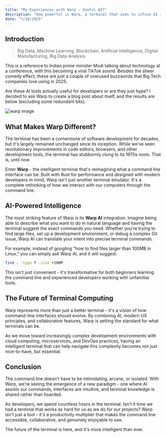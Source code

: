 ```yaml
---
title: "My Experiences with Warp - Useful AI?"
description: "How powerful is Warp, a terminal that aims to infuse AI into the terminal? To find out, Warp will attempt to create a blog post about itself."
date: "7/18/2025"
---
```


## Introduction

> Big Data, Machine Learning, Blockchain, Artificial Intelligence, Digital Manufacturing, Big Data Analysis.

This is a reference to Indian prime minister Modi talking about technology at a conference, with this becoming a viral TikTok sound. Besides the sheer comedy effect, these are just a couple of overused buzzwords that Big Tech companies love using in 2025.

Are these AI tools actually useful for developers or are they just hype? I decided to ask Warp to create a blog post about itself, and the results are below (excluding some redundant bits).

![warp image](/warp.png)


## What Makes Warp Different?

The terminal has been a cornerstone of software development for decades, but it's largely remained unchanged since its inception. While we've seen revolutionary improvements in code editors, browsers, and other development tools, the terminal has stubbornly clung to its 1970s roots. That is, until now.

Enter **Warp** - the intelligent terminal that's reimagining what a command line interface can be. Built with Rust for performance and designed with modern developers in mind, Warp isn't just another terminal emulator. It's a complete rethinking of how we interact with our computers through the command line.


## AI-Powered Intelligence

The most striking feature of Warp is its **Warp AI** integration. Imagine being able to describe what you want to do in natural language and having the terminal suggest the exact commands you need. Whether you're trying to find large files, set up a development environment, or debug a complex Git issue, Warp AI can translate your intent into precise terminal commands.

For example, instead of googling "how to find files larger than 100MB in Linux," you can simply ask Warp AI, and it will suggest:
```bash
find . -type f -size +100M
```

This isn't just convenient - it's transformative for both beginners learning the command line and experienced developers working with unfamiliar tools.


## The Future of Terminal Computing

Warp represents more than just a better terminal - it's a vision of how command-line interfaces should evolve. By combining AI, modern UX principles, and collaborative features, Warp is setting the standard for what terminals can be.

As we move toward increasingly complex development environments with cloud computing, microservices, and DevOps practices, having an intelligent terminal that can help navigate this complexity becomes not just nice-to-have, but essential.

## Conclusion

The command line doesn't have to be intimidating, arcane, or isolated. With Warp, we're seeing the emergence of a new paradigm - one where AI assists our commands, interfaces are intuitive, and terminal knowledge is shared rather than hoarded.

As developers, we spend countless hours in the terminal. Isn't it time we had a terminal that works as hard for us as we do for our projects? Warp isn't just a tool - it's a productivity multiplier that makes the command line accessible, collaborative, and genuinely enjoyable to use.

The future of the terminal is here, and it's more intelligent than ever.